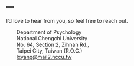 ---
---

I'd love to hear from you, so feel free to reach out.

<div style="padding-left: 2em; text-indent: 0em">
<p>
Department of Psychology<br>
National Chengchi University<br>
No. 64, Section 2, Zihnan Rd.,<br>
Taipei City, Taiwan (R.O.C.)<br>
[lxyang@mail2.nccu.tw](lxyang@mail2.nccu.tw)
</p>
</div>


